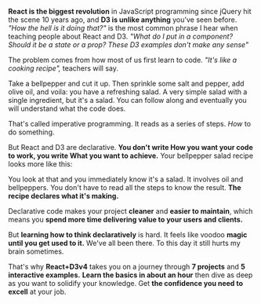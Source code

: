 **React is the biggest revolution** in JavaScript programming since jQuery hit
the scene 10 years ago, and **D3 is unlike anything** you've seen before. _"How
the hell is it doing that?"_ is the most common phrase I hear when teaching
people about React and D3. _"What do I put in a component? Should it be a state
or a prop? These D3 examples don't make any sense"_

The problem comes from how most of us first learn to code. _"It's like a cooking
recipe",_ teachers will say.

Take a bellpepper and cut it up. Then sprinkle some salt and pepper, add olive
oil, and voila: you have a refreshing salad. A very simple salad with a single
ingredient, but it's a salad. You can follow along and eventually you will
understand what the code does.

That's called imperative programming. It reads as a series of steps. _How_ to do
something.

But React and D3 are declarative. **You don't write How you want your code to
work, you write What you want to achieve.** Your bellpepper salad recipe looks
more like this:

You look at that and you immediately know it's a salad. It involves oil and
bellpeppers. You don't have to read all the steps to know the result. **The
recipe declares what it's making.**

Declarative code makes your project **cleaner** and **easier to maintain**,
which means you **spend more time delivering value to your users and clients.**

But **learning how to think declaratively** is hard. It feels like voodoo
**magic until you get used to it.** We've all been there. To this day it still
hurts my brain sometimes.

That's why **React+D3v4** takes you on a journey through **7 projects** and **5
interactive examples.** **Learn the basics in about an hour** then dive as deep
as you want to solidify your knowledge. Get **the confidence you need to
excell** at your job.
